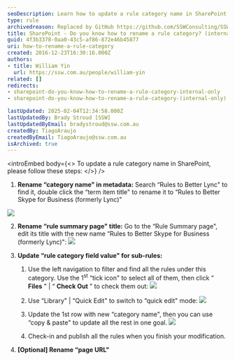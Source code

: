 ```yaml
---
seoDescription: Learn how to update a rule category name in SharePoint with step-by-step instructions.
type: rule
archivedreason: Replaced by GitHub https://github.com/SSWConsulting/SSW.Rules.Content/wiki/How-to-Rename-Rules
title: SharePoint - Do you know how to rename a rule category? (internal only)
guid: 4f3b3378-0aa0-43c5-af86-872e46b45877
uri: how-to-rename-a-rule-category
created: 2016-12-23T16:30:16.000Z
authors:
- title: William Yin
  url: https://ssw.com.au/people/william-yin
related: []
redirects:
- sharepoint-do-you-know-how-to-rename-a-rule-category-internal-only
- sharepoint-do-you-know-how-to-rename-a-rule-category-(internal-only)

lastUpdated: 2025-02-04T12:34:58.000Z
lastUpdatedBy: Brady Stroud [SSW]
lastUpdatedByEmail: bradystroud@ssw.com.au
createdBy: TiagoAraujo
createdByEmail: TiagoAraujo@ssw.com.au
isArchived: true
---
```


<introEmbed
  body={<>
To update a rule category name in SharePoint, please follow these steps:
  </>}
/>
1. **Rename “category name" in metadata:**
Search “Rules to Better Lync" to find it, double click the “term item title" to rename it to “Rules to Better Skype for Business (formerly Lync)"

![](/uploads/rules/how-to-rename-a-rule-category/change-rule-category-name-1.jpg)

2. **Rename “rule summary page" title:**
Go to the “Rule Summary page", edit its title with the new name “Rules to Better Skype for Business (formerly Lync)":
![](/uploads/rules/how-to-rename-a-rule-category/change-rule-category-name-2.jpg)

3. **Update “rule category field value" for sub-rules:**
    1. Use the left navigation to filter and find all the rules under this category. Use the 1<sup>st</sup> “tick icon" to select all of them, then click “ **Files** " | “ **Check Out** " to check them out:
![](/uploads/rules/how-to-rename-a-rule-category/change-rule-category-name-3.jpg)

    2. Use “Library" | “Quick Edit" to switch to “quick edit" mode:
![](/uploads/rules/how-to-rename-a-rule-category/change-rule-category-name-4.jpg)

    3. Update the 1st row with new “category name", then you can use “copy & paste" to update all the rest in one goal.
![](/uploads/rules/how-to-rename-a-rule-category/change-rule-category-name-5.jpg)

    4. Check-in and publish all the rules when you finish your modification.
4. **[Optional] Rename “page URL"**
